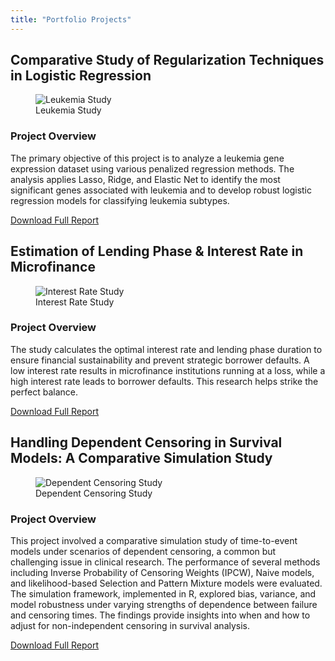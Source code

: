 ```yaml
---
title: "Portfolio Projects"
---
```


:::{.portfolio-container}

:::{.project-card}

## Comparative Study of Regularization Techniques in Logistic Regression

![Leukemia Study](leukemia 2.jpg)

### Project Overview

The primary objective of this project is to analyze a leukemia gene expression dataset using various penalized regression methods. The analysis applies Lasso, Ridge, and Elastic Net to identify the most significant genes associated with leukemia and to develop robust logistic regression models for classifying leukemia subtypes.

[Download Full Report](Leukemia Study.pdf){.btn}

:::

:::{.project-card}

## Estimation of Lending Phase & Interest Rate in Microfinance

![Interest Rate Study](Microfinance.jpg)

### Project Overview

The study calculates the optimal interest rate and lending phase duration to ensure financial sustainability and prevent strategic borrower defaults. A low interest rate results in microfinance institutions running at a loss, while a high interest rate leads to borrower defaults. This research helps strike the perfect balance.

[Download Full Report](Microfinance Lending Interest.pdf){.btn}

:::

:::{.project-card}

## Handling Dependent Censoring in Survival Models: A Comparative Simulation Study

![Dependent Censoring Study ](survival analysis image.jpg)

### Project Overview

This project involved a comparative simulation study of time-to-event models under scenarios of dependent censoring, a common but challenging issue in clinical research.
The performance of several methods including Inverse Probability of Censoring Weights (IPCW), Naive models, and likelihood-based Selection and Pattern Mixture models were evaluated.
The simulation framework, implemented in R, explored bias, variance, and model robustness under varying strengths of dependence between failure and censoring times. The findings provide insights into when and how to adjust for non-independent censoring in survival analysis.

[Download Full Report](ST_625_Project(4).pdf){.btn}

:::

:::